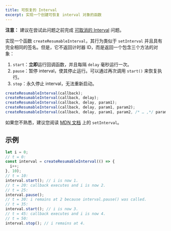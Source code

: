 ```yaml
---
title: 可恢复的 Interval
excerpt: 实现一个创建可恢复 interval 对象的函数
---
```


**注意：** 建议在尝试此问题之前完成 [可取消的 Interval](/questions/javascript/cancellable-interval) 问题。

实现一个函数 `createResumableInterval`，其行为类似于 `setInterval` 并且具有完全相同的签名。但是，它不返回计时器 ID，而是返回一个包含三个方法的对象：

1. `start`：**立即**运行回调函数，并且每隔 `delay` 毫秒运行一次。
2. `pause`：暂停 interval，使其停止运行。可以通过再次调用 `start()` 来恢复执行。
3. `stop`：永久停止 interval，无法重新启动。

```js
createResumableInterval(callback);
createResumableInterval(callback, delay);
createResumableInterval(callback, delay, param1);
createResumableInterval(callback, delay, param1, param2);
createResumableInterval(callback, delay, param1, param2, /* … ,*/ paramN);
```

如果您不熟悉，建议您阅读 [MDN 文档](https://developer.mozilla.org/en-US/docs/Web/API/setInterval) 上的 `setInterval`。

## 示例

```js
let i = 0;
// t = 0:
const interval = createResumableInterval(() => {
  i++;
}, 10);
// t = 10:
interval.start(); // i is now 1.
// t = 20: callback executes and i is now 2.
// t = 25:
interval.pause();
// t = 30: i remains at 2 because interval.pause() was called.
// t = 35:
interval.start(); // i is now 3.
// t = 45: callback executes and i is now 4.
// t = 50:
interval.stop(); // i remains at 4.
```
